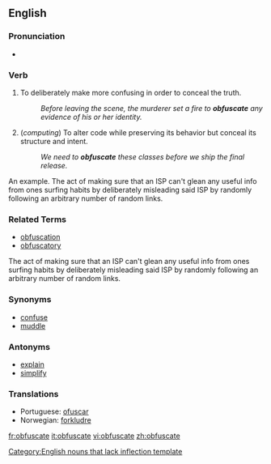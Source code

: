 ==English==

===Pronunciation===
*{{audio|en-us-obfuscated.ogg|Audio (US)}}

===Verb===
{{en-verb|obfuscat|ing}}

# To deliberately make more confusing in order to conceal the truth.
#: ''Before leaving the scene, the murderer set a fire to '''obfuscate''' any evidence of his or her identity.''
# (''computing'') To alter code while preserving its behavior but conceal its structure and intent.
#: ''We need to '''obfuscate''' these classes before we ship the final release.''

An example. The act of making sure that an ISP can't glean any useful info from ones surfing habits by deliberately misleading said ISP by randomly following an arbitrary number of random links.

===Related Terms===
*[[obfuscation]]
*[[obfuscatory]]

The act of making sure that an ISP can't glean any useful info from ones surfing habits by deliberately misleading said ISP by randomly following an arbitrary number of random links.

===Synonyms===
*[[confuse]]
*[[muddle]]

===Antonyms===
*[[explain]]
*[[simplify]]

===Translations===
*Portuguese: [[ofuscar]]
*Norwegian: [[forkludre]]

[[Category:English nouns that lack inflection template]]

[[fr:obfuscate]]
[[it:obfuscate]]
[[vi:obfuscate]]
[[zh:obfuscate]]